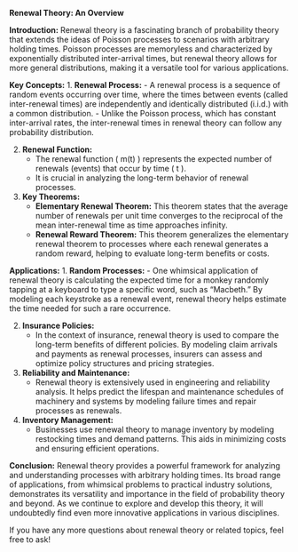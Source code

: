 **Renewal Theory: An Overview**

**Introduction:**
Renewal theory is a fascinating branch of probability theory that extends the ideas of Poisson processes to scenarios with arbitrary holding times. Poisson processes are memoryless and characterized by exponentially distributed inter-arrival times, but renewal theory allows for more general distributions, making it a versatile tool for various applications. 

**Key Concepts:**
1. **Renewal Process:**
   - A renewal process is a sequence of random events occurring over time, where the times between events (called inter-renewal times) are independently and identically distributed (i.i.d.) with a common distribution.
   - Unlike the Poisson process, which has constant inter-arrival rates, the inter-renewal times in renewal theory can follow any probability distribution.

2. **Renewal Function:**
   - The renewal function \( m(t) \) represents the expected number of renewals (events) that occur by time \( t \).
   - It is crucial in analyzing the long-term behavior of renewal processes.

3. **Key Theorems:**
   - **Elementary Renewal Theorem:** This theorem states that the average number of renewals per unit time converges to the reciprocal of the mean inter-renewal time as time approaches infinity.
   - **Renewal Reward Theorem:** This theorem generalizes the elementary renewal theorem to processes where each renewal generates a random reward, helping to evaluate long-term benefits or costs.

**Applications:**
1. **Random Processes:**
   - One whimsical application of renewal theory is calculating the expected time for a monkey randomly tapping at a keyboard to type a specific word, such as "Macbeth." By modeling each keystroke as a renewal event, renewal theory helps estimate the time needed for such a rare occurrence.
   
2. **Insurance Policies:**
   - In the context of insurance, renewal theory is used to compare the long-term benefits of different policies. By modeling claim arrivals and payments as renewal processes, insurers can assess and optimize policy structures and pricing strategies.
   
3. **Reliability and Maintenance:**
   - Renewal theory is extensively used in engineering and reliability analysis. It helps predict the lifespan and maintenance schedules of machinery and systems by modeling failure times and repair processes as renewals.

4. **Inventory Management:**
   - Businesses use renewal theory to manage inventory by modeling restocking times and demand patterns. This aids in minimizing costs and ensuring efficient operations.

**Conclusion:**
Renewal theory provides a powerful framework for analyzing and understanding processes with arbitrary holding times. Its broad range of applications, from whimsical problems to practical industry solutions, demonstrates its versatility and importance in the field of probability theory and beyond. As we continue to explore and develop this theory, it will undoubtedly find even more innovative applications in various disciplines. 

If you have any more questions about renewal theory or related topics, feel free to ask!
